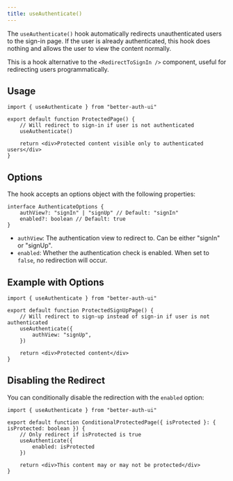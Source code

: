 ```yaml
---
title: useAuthenticate()
---
```


The `useAuthenticate()` hook automatically redirects unauthenticated users to the sign-in page. If the user is already authenticated, this hook does nothing and allows the user to view the content normally.

This is a hook alternative to the `<RedirectToSignIn />` component, useful for redirecting users programmatically.

## Usage

```tsx
import { useAuthenticate } from "better-auth-ui"

export default function ProtectedPage() {
    // Will redirect to sign-in if user is not authenticated
    useAuthenticate()
    
    return <div>Protected content visible only to authenticated users</div>
}
```

## Options

The hook accepts an options object with the following properties:

```tsx
interface AuthenticateOptions {
    authView?: "signIn" | "signUp" // Default: "signIn"
    enabled?: boolean // Default: true
}
```

- `authView`: The authentication view to redirect to. Can be either "signIn" or "signUp".
- `enabled`: Whether the authentication check is enabled. When set to `false`, no redirection will occur.

## Example with Options

```tsx
import { useAuthenticate } from "better-auth-ui"

export default function ProtectedSignUpPage() {
    // Will redirect to sign-up instead of sign-in if user is not authenticated
    useAuthenticate({
        authView: "signUp",
    })
    
    return <div>Protected content</div>
}
```

## Disabling the Redirect

You can conditionally disable the redirection with the `enabled` option:

```tsx
import { useAuthenticate } from "better-auth-ui"

export default function ConditionalProtectedPage({ isProtected }: { isProtected: boolean }) {
    // Only redirect if isProtected is true
    useAuthenticate({
        enabled: isProtected
    })
    
    return <div>This content may or may not be protected</div>
}
``` 